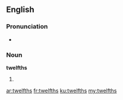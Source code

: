 ==English==

===Pronunciation===
* {{rhymes|ɛlfθs}}

===Noun===
'''twelfths'''

# {{plural of|twelfth}}

[[ar:twelfths]]
[[fr:twelfths]]
[[ku:twelfths]]
[[my:twelfths]]